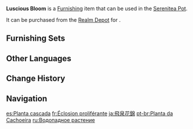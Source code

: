 {{Furnishing Infobox
|id             = 372425
|image          = Item Luscious Bloom.png
|category       = Landform
|subcategory    = Large Shrub
|quality        = 2
|adeptal_energy = 10
|load           = 50
|reduced_load   = 50
|description    = A plant with lush leaves. Its lovely colors have seen it compared to a joyous fountain.
|source1        = [[Realm Depot]]
}}
'''Luscious Bloom''' is a [[Furnishing]] item that can be used in the [[Serenitea Pot]].

It can be purchased from the [[Realm Depot]] for {{Item|Realm Currency|30|x=40}}.

==Furnishing Sets==
{{Craft Usage|type=Furnishing Set}}

==Other Languages==
{{Other Languages
|en      = Luscious Bloom
|zhs     = 飞泉锦簇
|zhs_rm  = Fēiquán Jǐn Cù
|zht     = 飛泉錦簇
|zht_rm  = Fēiquán Jǐn Cù
|zh_tl   = 
|ja      = 飛泉花錦
|ja_rm   = Hisen Hananishiki
|ja_tl   = Waterfall Exquisite Bloom
|ja_note = {{ja|花錦|rm=Hananishiki|lit=flower brocade}} refers to the beauty of flowers, likened to a brocade.
|ko      = 수려한 가지
|ko_tl   = Beautiful Branch
|es      = Planta cascada
|es_tl   = Waterfall Plant
|fr      = Éclosion proliférante
|fr_tl   = Proliferative Blooming
|ru      = Водопадное растение
|ru_tl   = Waterfall Plant
|th      = กอไม้น้ำพุ
|th_rm   = 
|th_tl   = 
|vi      = Phi Tuyền Cẩm Thốc
|vi_tl   = 
|de      = Grüne Quelle
|de_tl   = Green Fountain
|id      = Mekar Merekah
|id_tl   = Blooming
|pt      = Planta da Cachoeira
|pt_tl   = 
|tr      = Gür Çeşme Çalısı
|tr_tl   = 
|it      = Florallegro
|it_tl   = 
}}

==Change History==
{{Change History|1.5}}

==Navigation==
{{Furnishing Navbox|exterior}}

[[es:Planta cascada]]
[[fr:Éclosion proliférante]]
[[ja:飛泉花錦]]
[[pt-br:Planta da Cachoeira]]
[[ru:Водопадное растение]]